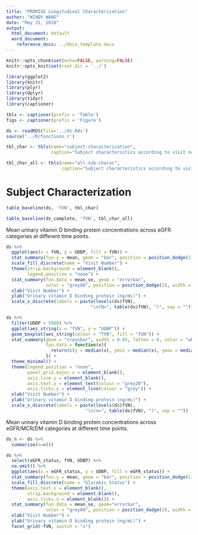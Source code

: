 ```yaml
---
title: "PROMISE Longitudinal Characterization"
author: "WINDY WANG"
date: "May 31, 2016"
output:
  html_document: default
  word_document:
    reference_docx: ../docx_template.docx
---
```


```r
knitr::opts_chunk$set(echo=FALSE, warning=FALSE)
knitr::opts_knit$set(root.dir = '../')

library(ggplot2)
library(knitr)
library(plyr)
library(dplyr)
library(tidyr)
library(captioner)

tbls <- captioner(prefix = 'Table')
figs <- captioner(prefix = 'Figure')

ds <- readRDS(file='../ds.Rds')
source('../R/functions.r')
```
```r
tbl_char <- tbls(name="subject-characterization",
                 caption="Subject characteristics according to visit number.")

tbl_char_all <- tbls(name="all-sub-charac",
                     caption="Subject characteristics according to visit number after omitting all missing measurements.")
```

# Subject Characterization

```r
table_baseline(ds, 'fVN', tbl_char)
```

```r
table_baseline(ds_complete, 'fVN', tbl_char_all)
```

Mean urinary vitamin D binding protein concentrations across eGFR categories at different time points.
```r
ds %>% 
  ggplot(aes(x = fVN, y = UDBP, fill = fVN)) +
  stat_summary(fun.y = mean, geom = "bar", position = position_dodge(1)) +
  scale_fill_discrete(name = "Visit Number") +
  theme(strip.background = element_blank(),
        legend.position = "none") +
  stat_summary(fun.data = mean_se, geom = "errorbar", 
               color = "grey80", position = position_dodge(1), width = 0.2) +
  xlab("Visit Number") +
  ylab("Urinary vitamin D binding protein (ng/mL)") +
  scale_x_discrete(labels = paste(levels(ds$fVN),
                                "\n(N=", table(ds$fVN), ")", sep = ""))
```

```r
ds %>% 
  filter(UDBP < 5000) %>% 
  ggplot(aes_string(x = "fVN", y = "UDBP")) +
  geom_boxplot(aes_string(colour = "fVN", fill = "fVN")) +
  stat_summary(geom = "crossbar", width = 0.65, fatten = 0, color = "white",
               fun.data = function(x){
                 return(c(y = median(x), ymin = median(x), ymax = median(x)))
               }) +
  theme_minimal() +
  theme(legend.position = "none",
        panel.grid.major.x = element_blank(), 
        axis.line.y = element_blank(),
        axis.text.y = element_text(colour = "grey20"),
        axis.ticks.y = element_line(colour = "grey")) +
  xlab("Visit Number") +
  ylab("Urinary vitamin D binding protein (ng/mL)") +
  scale_x_discrete(labels = paste(levels(ds$fVN),
                              "\n(n=", table(ds$fVN), ")", sep = ""))
```


Mean urinary vitamin D binding protein concentrations across eGFR/MCR/DM categories at different time points.
```r
ds_n <- ds %>% 
  summarise(n=n())

ds %>% 
  select(eGFR_status, fVN, UDBP) %>% 
  na.omit() %>% 
  ggplot(aes(x = eGFR_status, y = UDBP, fill = eGFR_status)) +
  stat_summary(fun.y = mean, geom = "bar", position = position_dodge(1)) +
  scale_fill_discrete(name = "Glycemic Status") +
  theme(axis.text.x = element_blank(), 
        strip.background = element_blank(),
        axis.ticks.x = element_blank()) +
  stat_summary(fun.data = mean_se, geom="errorbar",
               color = "grey80", position = position_dodge(1), width = 0.2) +
  xlab("Visit Number") +
  ylab("Urinary vitamin D binding protein (ng/mL)") +
  facet_grid(~fVN, switch = "x")
```



